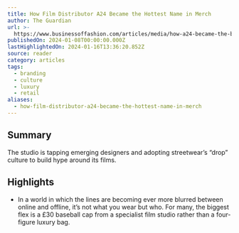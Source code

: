 ```yaml
---
title: How Film Distributor A24 Became the Hottest Name in Merch
author: The Guardian
url: >-
  https://www.businessoffashion.com/articles/media/how-a24-became-the-biggest-name-in-merch/?utm_source=pocket_saves
publishedOn: 2024-01-08T00:00:00.000Z
lastHighlightedOn: 2024-01-16T13:36:20.852Z
source: reader
category: articles
tags:
  - branding
  - culture
  - luxury
  - retail
aliases:
  - how-film-distributor-a24-became-the-hottest-name-in-merch
---
```

## Summary

The studio is tapping emerging designers and adopting streetwear’s “drop” culture to build hype around its films.

## Highlights
- In a world in which the lines are becoming ever more blurred between online and offline, it’s not what you wear but who. For many, the biggest flex is a £30 baseball cap from a specialist film studio rather than a four-figure luxury bag.
